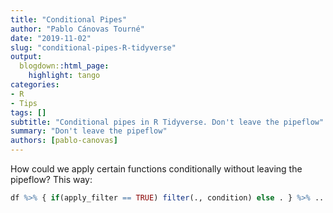 ```yaml
---
title: "Conditional Pipes"
author: "Pablo Cánovas Tourné"
date: "2019-11-02"
slug: "conditional-pipes-R-tidyverse"
output:
  blogdown::html_page:
    highlight: tango
categories:
- R
- Tips
tags: []
subtitle: "Conditional pipes in R Tidyverse. Don't leave the pipeflow"
summary: "Don't leave the pipeflow"
authors: [pablo-canovas]
---
```

  
How could we apply certain functions conditionally without leaving the pipeflow?
This way:
  
```r
df %>% { if(apply_filter == TRUE) filter(., condition) else . } %>% ...
```
